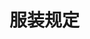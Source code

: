 # 服装规定
<ScDc />
<br />
<Dialog>
# What are you wearing to the company year-end party?
#### Is there a [dress/n./2] [code/n./3]?
# Yes. HR sent out an email this morning. The dress code is semi-formal.
#### Should I wear a [tuxedo/n.]?
# No, that would be [overdressing/v./2]. A dark suit and a nice tie are enough.
#### What are you wearing?
# Most of my clothes are [business casual/n.]. I'm planning to rent a [cocktail dress/n.].
#### Why don't you just buy one?
# I only plan to wear it once.
#### I see. Have a nice weekend.
# You too. Bye.
</Dialog>
